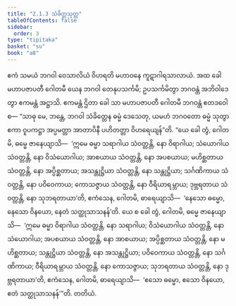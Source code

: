 ```yaml
---
title: "2.1.3 သံခိတ္တသုတ္တ"
tableOfContents: false
sidebar:
  order: 3
type: "tipitaka"
basket: "su"
book: "a8"
---
```



<DynamicBreadcrumb />

<Division number="53" book="a8" e="ch" v="17" p="106">

<Paragraph number="559" book="a8">
ဧကံ သမယံ ဘဂဝါ ဝေသာလိယံ ဝိဟရတိ မဟာဝနေ ကူဋာဂါရသာလာယံ. အထ ခေါ မဟာပဇာပတီ ဂေါတမီ ယေန ဘဂဝါ တေနုပသင်္ကမိ; ဥပသင်္ကမိတွာ ဘဂဝန္တံ အဘိဝါဒေတွာ ဧကမန္တံ အဋ္ဌာသိ. ဧကမန္တံ ဌိတာ ခေါ သာ မဟာပဇာပတီ ဂေါတမီ ဘဂဝန္တံ ဧတဒဝေါစ—
</Paragraph>

<Paragraph number="560" book="a8">
“သာဓု မေ, ဘန္တေ, ဘဂဝါ သံခိတ္တေန ဓမ္မံ ဒေသေတု, ယမဟံ ဘဂဝတော ဓမ္မံ သုတွာ ဧကာ ဝူပကဋ္ဌာ အပ္ပမတ္တာ အာတာပိနီ ပဟိတတ္တာ ဝိဟရေယျန်”တိ. “ယေ ခေါ တွံ, ဂေါတမိ, ဓမ္မေ ဇာနေယျာသိ—  ‘ဣမေ ဓမ္မာ သရာဂါယ သံဝတ္တန္တိ, နော ဝိရာဂါယ; သံယောဂါယ သံဝတ္တန္တိ, နော ဝိသံယောဂါယ; အာစယာယ သံဝတ္တန္တိ, နော အပစယာယ; မဟိစ္ဆတာယ သံဝတ္တန္တိ, နော အပ္ပိစ္ဆတာယ; အသန္တုဋ္ဌိယာ သံဝတ္တန္တိ, နော သန္တုဋ္ဌိယာ; သင်္ဂဏိကာယ သံဝတ္တန္တိ, နော ပဝိဝေကာယ; ကောသဇ္ဇာယ သံဝတ္တန္တိ, နော ဝီရိယာရမ္ဘာယ; ဒုဗ္ဘရတာယ သံဝတ္တန္တိ, နော သုဘရတာယာ’တိ, ဧကံသေန, ဂေါတမိ, ဓာရေယျာသိ—  ‘နေသော ဓမ္မော, နေသော ဝိနယော, နေတံ သတ္ထုသာသနန်’တိ.
</Paragraph>

<Paragraph number="561" book="a8">
ယေ စ ခေါ တွံ, ဂေါတမိ, ဓမ္မေ ဇာနေယျာသိ—  ‘ဣမေ ဓမ္မာ ဝိရာဂါယ သံဝတ္တန္တိ, နော သရာဂါယ; ဝိသံယောဂါယ သံဝတ္တန္တိ, နော သံယောဂါယ; အပစယာယ သံဝတ္တန္တိ, နော အာစယာယ; အပ္ပိစ္ဆတာယ သံဝတ္တန္တိ, နော မဟိစ္ဆတာယ; သန္တုဋ္ဌိယာ သံဝတ္တန္တိ, နော အသန္တုဋ္ဌိယာ; ပဝိဝေကာယ သံဝတ္တန္တိ, နော သင်္ဂဏိကာယ; ဝီရိယာရမ္ဘာယ သံဝတ္တန္တိ, နော ကောသဇ္ဇာယ; သုဘရတာယ သံဝတ္တန္တိ, နော ဒုဗ္ဘရတာယာ’တိ, ဧကံသေန, ဂေါတမိ, ဓာရေယျာသိ—  ‘ဧသော ဓမ္မော, ဧသော ဝိနယော, ဧတံ သတ္ထုသာသနန်’”တိ.

</Paragraph>
</Division>

<Paragraph number="562" type="center" book="a8">
တတိယံ.
</Paragraph>